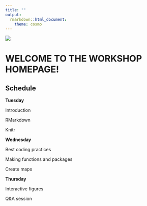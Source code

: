 ```yaml
---
title: ""
output:
  rmarkdown::html_document:
    theme: cosmo
---
```



![](coding.png)

# WELCOME TO THE WORKSHOP HOMEPAGE!


## Schedule

**Tuesday**

Introduction

RMarkdown

Knitr


**Wednesday**

Best coding practices

Making functions and packages

Create maps


**Thursday**

Interactive figures

Q&A session



